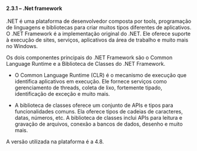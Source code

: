 #### 2.3.1 – .Net framework

.NET é uma plataforma de desenvolvedor composta por tools, programação de linguagens e bibliotecas para criar muitos tipos diferentes de aplicativos. O .NET Framework é a implementação original do .NET. Ele oferece suporte à execução de sites, serviços, aplicativos da área de trabalho e muito mais no Windows.

Os dois componentes principais do .NET Framework são o Common Language Runtime e a Biblioteca de Classes do .NET Framework.

- O Common Language Runtime (CLR) é o mecanismo de execução que identifica aplicativos em execução. Ele fornece serviços como gerenciamento de threads, coleta de lixo, fortemente tipado, identificação de exceção e muito mais.

- A biblioteca de classes oferece um conjunto de APIs e tipos para funcionalidades comuns. Ela oferece tipos de cadeias de caracteres, datas, números, etc. A biblioteca de classes inclui APIs para leitura e gravação de arquivos, conexão a bancos de dados, desenho e muito mais.

A versão utilizada na plataforma é a 4.8.
